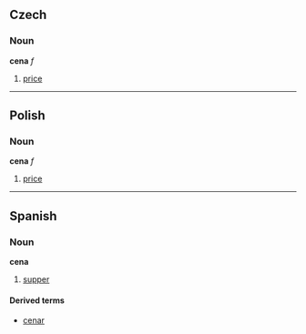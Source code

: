 ==Czech==
===Noun===
'''cena''' ''f''

# [[price]]

----

==Polish==
===Noun===
'''cena''' ''f''

# [[price]]

----

==Spanish==
===Noun===
'''cena'''

# [[supper]]

====Derived terms====
*[[cenar]]